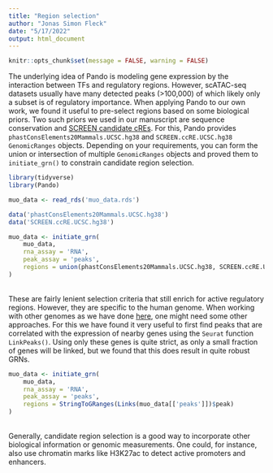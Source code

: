 ```yaml
---
title: "Region selection"
author: "Jonas Simon Fleck"
date: "5/17/2022"
output: html_document
---
```


```r
knitr::opts_chunk$set(message = FALSE, warning = FALSE)
```

The underlying idea of Pando is modeling gene expression by the interaction between TFs and regulatory regions. However, scATAC-seq datasets usually have many detected peaks (>100,000) of which likely only a subset is of regulatory importance. When applying Pando to our own work, we found it useful to pre-select regions based on some biological priors. Two such priors we used in our manuscript are sequence conservation and [SCREEN candidate cREs](https://screen.encodeproject.org/). For this, Pando provides `phastConsElements20Mammals.UCSC.hg38` and `SCREEN.ccRE.UCSC.hg38` `GenomicRanges` objects. Depending on your requirements, you can form the union or intersection of multiple `GenomicRanges` objects and proved them to `initiate_grn()` to constrain candidate region selection.

```r
library(tidyverse)
library(Pando)

muo_data <- read_rds('muo_data.rds')

data('phastConsElements20Mammals.UCSC.hg38')
data('SCREEN.ccRE.UCSC.hg38')

muo_data <- initiate_grn(
    muo_data,
    rna_assay = 'RNA',
    peak_assay = 'peaks',
    regions = union(phastConsElements20Mammals.UCSC.hg38, SCREEN.ccRE.UCSC.hg38)
)
```
\
These are fairly lenient selection criteria that still enrich for active regulatory regions. However, they are specific to the human genome. When working with other genomes as we have done [here](https://www.biorxiv.org/content/10.1101/2022.03.21.485045v1.full), one might need some other approaches. For this we have found it very useful to first find peaks that are correlated with the expression of nearby genes using the `Seurat` function `LinkPeaks()`. Using only these genes is quite strict, as only a small fraction of genes will be linked, but we found that this does result in quite robust GRNs.


```r
muo_data <- initiate_grn(
    muo_data,
    rna_assay = 'RNA',
    peak_assay = 'peaks',
    regions = StringToGRanges(Links(muo_data[['peaks']])$peak)
)
```
\
Generally, candidate region selection is a good way to incorporate other biological information or genomic measurements. One could, for instance, also use chromatin marks like H3K27ac to detect active promoters and enhancers. 


